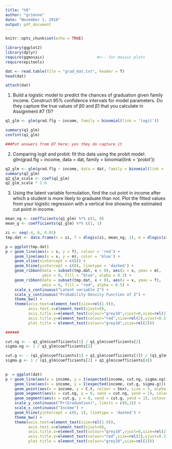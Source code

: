 ```yaml
---
title: "h8"
author: "grienne"
date: "November 1, 2018"
output: pdf_document
---
```


```r
knitr::opts_chunk$set(echo = TRUE)
```

```r

library(ggplot2)
library(dplyr)
require(ggmosaic)                       #<-- for mosaic plots
require(epitools) 

dat <- read.table(file = "grad_dat.txt", header = T)
head(dat)

attach(dat)

```


1. Build a logistic model to predict the chances of graduation given family income.
Construct 95% confidence intervals for model parameters. Do they capture the true
values of β0 and β1 that you calculate in Assignment #7 (1)?

```r

q1_glm <- glm(grad.flg ~ income, family = binomial(link = 'logit'))

summary(q1_glm)
confint(q1_glm)

###Put answers from Q7 here; yes they do capture it

```


2. Comparing logit and probit: fit this data using the probit model:
glm(grad.flg ~ income, data = dat, family = binomial(link = 'probit'))


```r

q2_glm <- glm(grad.flg ~ income, data = dat, family = binomial(link = 'probit'))
summary(q2_glm)
q2_glm_scale <- coef(q2_glm)
q2_glm_scale * 1.6

```

3. Using the latent variable formulation, find the cut point in income after which a
student is more likely to graduate than not. Plot the fitted values from your logistic
regression with a vertical line showing the estimated cut point in income.


```r
mean_ng <- coefficients(q1_glm) %*% c(1, 0)
mean_g <- coefficients(q1_glm) %*% c(1, 1)

zi <- seq(-4, 6, 0.01)
tmp.dat <- data.frame(x = zi, f = dlogis(zi, mean_ng, 1), m = dlogis(zi, mean_g, 1))

p = ggplot(tmp.dat)
p + geom_line(aes(x = x, y = f), colour = 'red') +
    geom_line(aes(x = x, y = m), color = 'blue') +
    geom_vline(xintercept = c(0)) +
    geom_hline(yintercept = c(0), linetype = 'dashed') +
    geom_ribbon(data = subset(tmp.dat, x < 0), aes(x = x, ymax = m),
                ymin = 0, fill = "blue", alpha = 0.3) +
    geom_ribbon(data = subset(tmp.dat, x < 0), aes(x = x, ymax = f),
                ymin = 0, fill = "red", alpha = 0.5) +
    scale_x_continuous("Latent variable Z") +
    scale_y_continuous("Probability Density Function of Z") +
    theme_bw() +
    theme(axis.text=element_text(size=rel(1.9)),
          axis.text.x=element_text(vjust=0),
          axis.title.x=element_text(colour="grey10",vjust=0,size=rel(2)),
          axis.title.y=element_text(colour="red",size=rel(2),vjust=0.3),
          plot.title = element_text(colour="grey10",size=rel(2)))

######

cut.ng <- - q1_glm$coefficients[1] / q1_glm$coefficients[2]
sigma.ng <- 1 / q1_glm$coefficients[2]

cut.g <- - (q1_glm$coefficients[1] + q1_glm$coefficients[3]) / (q1_glm$coefficients[2] + q1_glm$coefficients[4])
sigma.g <- 1 / (q1_glm$coefficients[2] + q1_glm$coefficients[4])

    
p  = ggplot(dat)
p + geom_line(aes(x = income, y = I(expected(income, cut.ng, sigma.ng))), colour = 'red')+
    geom_line(aes(x = income, y = I(expected(income, cut.g, sigma.g))), colour = 'blue')+
    geom_point(aes(x = income, y = C.t, colour = Sex), size = 5, alpha = 0.1) +
    geom_segment(aes(x = cut.ng, y = 0, xend = cut.ng, yend = 1), colour = 'red') +
    geom_segment(aes(x = cut.g, y = 0, xend = cut.g, yend = 1), colour = 'blue') +
    scale_y_continuous("Pr(Graduation)", limits = c(0,1)) +
    scale_x_continuous("Income") +
    geom_hline(yintercept = c(0, 1), linetype = 'dashed') +
    theme_bw() +
    theme(axis.text=element_text(size=rel(1.9)),
          axis.text.x=element_text(vjust=0),
          axis.title.x=element_text(colour="grey10",vjust=0,size=rel(2)),
          axis.title.y=element_text(colour="red",size=rel(2),vjust=0.3),
          plot.title = element_text(colour="grey10",size=rel(2)))





```

